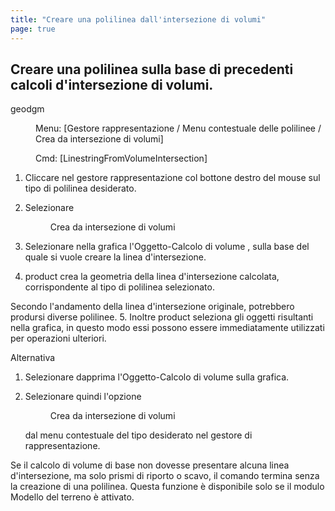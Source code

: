 ```yaml
---
title: "Creare una polilinea dall'intersezione di volumi"
page: true
---
```

## Creare una polilinea sulla base di precedenti calcoli d&#39;intersezione di volumi.
<GeoDesigner>
 <Placeholder>geodgm</Placeholder> </GeoDesigner>
 <Menu> Menu: [Gestore rappresentazione / Menu contestuale delle polilinee / Crea da intersezione di volumi] </Menu> 
<GeoDesigner> <Menu> Cmd: [LinestringFromVolumeIntersection] </Menu> </GeoDesigner>


1. Cliccare nel gestore rappresentazione col bottone destro del mouse sul tipo di polilinea desiderato.

2. Selezionare <Menu>Crea da intersezione di volumi</Menu> 
3. Selezionare nella grafica <Italic> l&#39;Oggetto-Calcolo di volume </Italic> , sulla base del quale si vuole creare la linea d&#39;intersezione.

4. <Placeholder>product</Placeholder> crea la geometria della linea d&#39;intersezione calcolata, corrispondente al tipo di polilinea selezionato.


<Success>
Secondo l&#39;andamento della linea d&#39;intersezione originale, potrebbero prodursi diverse polilinee.

</Success>
5. Inoltre <Placeholder>product</Placeholder> seleziona gli oggetti risultanti nella grafica, in questo modo essi possono essere immediatamente utilizzati per operazioni ulteriori.



Alternativa


1. Selezionare dapprima <Italic> l&#39;Oggetto-Calcolo di volume </Italic>  sulla grafica.

2. Selezionare quindi l&#39;opzione <Menu>Crea da intersezione di volumi</Menu>  dal menu contestuale del tipo desiderato nel gestore di rappresentazione.



<Warning>
Se il calcolo di volume di base non dovesse presentare alcuna linea d&#39;intersezione, ma solo prismi di riporto o scavo, il comando termina senza la creazione di una polilinea.
</Warning>

<Warning>
Questa funzione &#232; disponibile solo se il modulo  <Italic> Modello del terreno </Italic>  &#232; attivato.
</Warning>


